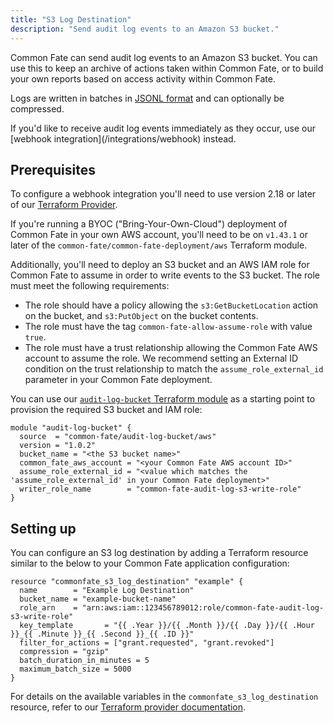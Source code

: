 ```yaml
---
title: "S3 Log Destination"
description: "Send audit log events to an Amazon S3 bucket."
---
```



Common Fate can send audit log events to an Amazon S3 bucket. You can use this to keep an archive of actions taken within Common Fate, or to build your own reports based on access activity within Common Fate.

Logs are written in batches in [JSONL format](https://jsonlines.org/) and can optionally be compressed.

<Aside>
If you'd like to receive audit log events immediately as they occur, use our [webhook integration](/integrations/webhook) instead.
</Aside>

## Prerequisites

To configure a webhook integration you'll need to use version 2.18 or later of our [Terraform Provider](https://registry.terraform.io/providers/common-fate/commonfate/latest).

If you're running a BYOC ("Bring-Your-Own-Cloud") deployment of Common Fate in your own AWS account, you'll need to be on `v1.43.1` or later of the `common-fate/common-fate-deployment/aws` Terraform module.

Additionally, you'll need to deploy an S3 bucket and an AWS IAM role for Common Fate to assume in order to write events to the S3 bucket. The role must meet the following requirements:
- The role should have a policy allowing the `s3:GetBucketLocation` action on the bucket, and `s3:PutObject` on the bucket contents.
- The role must have the tag `common-fate-allow-assume-role` with value `true`.
- The role must have a trust relationship allowing the Common Fate AWS account to assume the role. We recommend setting an External ID condition on the trust relationship to match the `assume_role_external_id` parameter in your Common Fate deployment.

You can use our [`audit-log-bucket` Terraform module](https://registry.terraform.io/modules/common-fate/audit-log-bucket/aws/latest) as a starting point to provision the required S3 bucket and IAM role:

```hcl
module "audit-log-bucket" {
  source  = "common-fate/audit-log-bucket/aws"
  version = "1.0.2"
  bucket_name = "<the S3 bucket name>"
  common_fate_aws_account = "<your Common Fate AWS account ID>"
  assume_role_external_id = "<value which matches the 'assume_role_external_id' in your Common Fate deployment>"
  writer_role_name        = "common-fate-audit-log-s3-write-role"
}
```

## Setting up

You can configure an S3 log destination by adding a Terraform resource similar to the below to your Common Fate application configuration:

```hcl
resource "commonfate_s3_log_destination" "example" {
  name        = "Example Log Destination"
  bucket_name = "example-bucket-name"
  role_arn    = "arn:aws:iam::123456789012:role/common-fate-audit-log-s3-write-role"
  key_template       = "{{ .Year }}/{{ .Month }}/{{ .Day }}/{{ .Hour }}_{{ .Minute }}_{{ .Second }}_{{ .ID }}"
  filter_for_actions = ["grant.requested", "grant.revoked"]
  compression = "gzip"
  batch_duration_in_minutes = 5
  maximum_batch_size = 5000
}
```

For details on the available variables in the `commonfate_s3_log_destination` resource, refer to our [Terraform provider documentation](https://registry.terraform.io/providers/common-fate/commonfate/latest/docs/resources/s3_log_destination).
